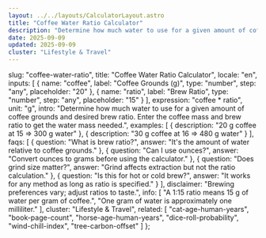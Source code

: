 ```yaml
---
layout: ../../layouts/CalculatorLayout.astro
title: "Coffee Water Ratio Calculator"
description: "Determine how much water to use for a given amount of coffee grounds and desired brew ratio."
date: 2025-09-09
updated: 2025-09-09
cluster: "Lifestyle & Travel"
---
```


  slug: "coffee-water-ratio",
  title: "Coffee Water Ratio Calculator",
  locale: "en",
  inputs: [
    {
      name: "coffee",
      label: "Coffee Grounds (g)",
      type: "number",
      step: "any",
      placeholder: "20"
    },
    {
      name: "ratio",
      label: "Brew Ratio",
      type: "number",
      step: "any",
      placeholder: "15"
    }
  ],
  expression: "coffee * ratio",
  unit: "g",
  intro: "Determine how much water to use for a given amount of coffee grounds and desired brew ratio. Enter the coffee mass and brew ratio to get the water mass needed.",
  examples: [
    { description: "20 g coffee at 15 ⇒ 300 g water" },
    { description: "30 g coffee at 16 ⇒ 480 g water" }
  ],
  faqs: [
    { question: "What is brew ratio?", answer: "It's the amount of water relative to coffee grounds." },
    { question: "Can I use ounces?", answer: "Convert ounces to grams before using the calculator." },
    { question: "Does grind size matter?", answer: "Grind affects extraction but not the ratio calculation." },
    { question: "Is this for hot or cold brew?", answer: "It works for any method as long as ratio is specified." }
  ],
  disclaimer: "Brewing preferences vary; adjust ratios to taste.",
  info: [
    "A 1:15 ratio means 15 g of water per gram of coffee.",
    "One gram of water is approximately one milliliter."
  ],
  cluster: "Lifestyle & Travel",
  related: [
    "cat-age-human-years",
    "book-page-count",
    "horse-age-human-years",
    "dice-roll-probability",
    "wind-chill-index",
    "tree-carbon-offset"
  ]
};

<Calculator schema={schema} />
